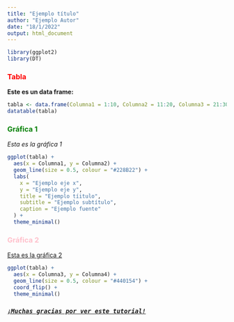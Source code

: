 ```yaml
---
title: "Ejemplo título"
author: "Ejemplo Autor"
date: "18/1/2022"
output: html_document
---
```


```r
library(ggplot2)
library(DT)
```

### Tabla {style="color: red"}

**Este es un data frame:**

```r
tabla <- data.frame(Columna1 = 1:10, Columna2 = 11:20, Columna3 = 21:30, Columna4 = 31:40)
datatable(tabla)
```

### Gráfica 1 {style="color: green"}

*Esta es la gráfica 1*

```r
ggplot(tabla) +
  aes(x = Columna1, y = Columna2) +
  geom_line(size = 0.5, colour = "#228B22") +
  labs(
    x = "Ejemplo eje x",
    y = "Ejemplo eje y",
    title = "Ejemplo tíitulo",
    subtitle = "Ejemplo subtítulo",
    caption = "Ejemplo fuente"
  ) +
  theme_minimal()
```

### Gráfica 2 {style="color: pink"}

[Esta es la gráfica 2]{.ul}

```r
ggplot(tabla) +
  aes(x = Columna3, y = Columna4) +
  geom_line(size = 0.5, colour = "#440154") +
  coord_flip() +
  theme_minimal()
```

### [***`¡Muchas gracias por ver este tutorial!`***]{.ul}

